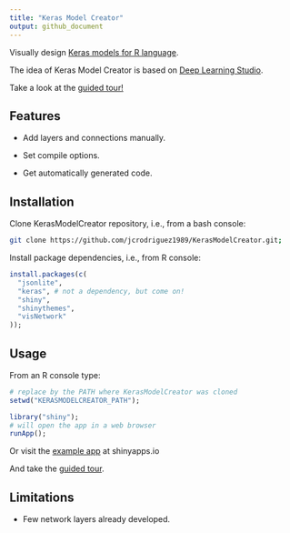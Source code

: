 ```yaml
---
title: "Keras Model Creator"
output: github_document
---
```


Visually design [Keras models for R language](https://keras.rstudio.com/). 

The idea of Keras Model Creator is based on [Deep Learning Studio](
https://deepcognition.ai/features/deep-learning-studio/).

Take a look at the [guided tour!](
https://jcrodriguez.shinyapps.io/KerasModelCreator/?help)

## Features

* Add layers and connections manually.

* Set compile options.

* Get automatically generated code.

## Installation

Clone KerasModelCreator repository, i.e., from a bash console:

```bash
git clone https://github.com/jcrodriguez1989/KerasModelCreator.git;
```

Install package dependencies, i.e., from R console:

```r
install.packages(c(
  "jsonlite",
  "keras", # not a dependency, but come on!
  "shiny",
  "shinythemes",
  "visNetwork"
));
```

## Usage

From an R console type:

```r
# replace by the PATH where KerasModelCreator was cloned
setwd("KERASMODELCREATOR_PATH");

library("shiny");
# will open the app in a web browser
runApp();
```

Or visit the [example app](https://jcrodriguez.shinyapps.io/KerasModelCreator/)
at shinyapps.io

And take the [guided tour](
https://jcrodriguez.shinyapps.io/KerasModelCreator/?help).

## Limitations

* Few network layers already developed.
